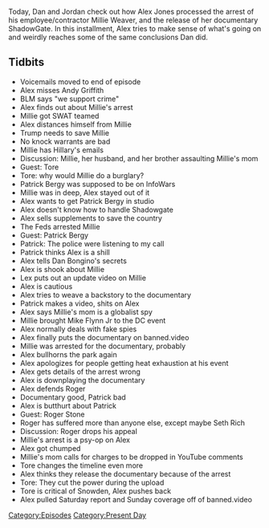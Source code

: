 {{DEFAULTSORT:
    #_EPISODE_0471:August 14-16, 2020
}}{{Episode
    | title             = August 14-16, 2020
    | caption           = [https://knowledgefight.libsyn.com/471-august-14-16-2020 Listen to this episode on Libsyn]
    | episodeNumber     = 471
    | length            = 01:59:06
    | airDate           = August 19, 2020
    | coverageStartDate = August 14, 2020
    | coverageEndDate   = August 16, 2020
    | episodeType       = [[:Category:Present Day|Present Day]]
    | appearance        = [[Millie Weaver]], [[Tore (Terpsichore Lindeman)]], [[Patrick Bergy]], [[Dan Bongino]], [[Mike Flynn Jr]], [[Roger Stone]], [[Seth Rich]], [[Edward Snowden]]
    | oocDrop           = Shadowgate is the gate of all gates
    | previousEpisode   = [[470: ShadowGate]]
    | nextEpisode       = [[472: August 17-19, 2020]]
}}

{{Stub}}

Today, Dan and Jordan check out how Alex Jones processed the arrest of his employee/contractor Millie Weaver, and the release of her documentary ShadowGate. In this installment, Alex tries to make sense of what's going on and weirdly reaches some of the same conclusions Dan did.

==Tidbits==

*Voicemails moved to end of episode
*Alex misses Andy Griffith
*BLM says "we support crime"
*Alex finds out about Millie's arrest
*Millie got SWAT teamed
*Alex distances himself from Millie
*Trump needs to save Millie
*No knock warrants are bad
*Millie has Hillary's emails
*Discussion: Millie, her husband, and her brother assaulting Millie's mom
*Guest: Tore
*Tore: why would Millie do a burglary?
*Patrick Bergy was supposed to be on InfoWars
*Millie was in deep, Alex stayed out of it
*Alex wants to get Patrick Bergy in studio
*Alex doesn't know how to handle Shadowgate
*Alex sells supplements to save the country
*The Feds arrested Millie
*Guest: Patrick Bergy
*Patrick: The police were listening to my call
*Patrick thinks Alex is a shill
*Alex tells Dan Bongino's secrets
*Alex is shook about Millie
*Lex puts out an update video on Millie
*Alex is cautious
*Alex tries to weave a backstory to the documentary
*Patrick makes a video, shits on Alex
*Alex says Millie's mom is a globalist spy
*Millie brought Mike Flynn Jr to the DC event
*Alex normally deals with fake spies
*Alex finally puts the documentary on banned.video
*Millie was arrested for the documentary, probably
*Alex bullhorns the park again
*Alex apologizes for people getting heat exhaustion at his event
*Alex gets details of the arrest wrong
*Alex is downplaying the documentary
*Alex defends Roger
*Documentary good, Patrick bad
*Alex is butthurt about Patrick
*Guest: Roger Stone
*Roger has suffered more than anyone else, except maybe Seth Rich
*Discussion: Roger drops his appeal
*Millie's arrest is a psy-op on Alex
*Alex got chumped
*Millie's mom calls for charges to be dropped in YouTube comments
*Tore changes the timeline even more
*Alex thinks they release the documentary because of the arrest
*Tore: They cut the power during the upload
*Tore is critical of Snowden, Alex pushes back
*Alex pulled Saturday report and Sunday coverage off of banned.video

[[Category:Episodes]]
[[Category:Present Day]]
